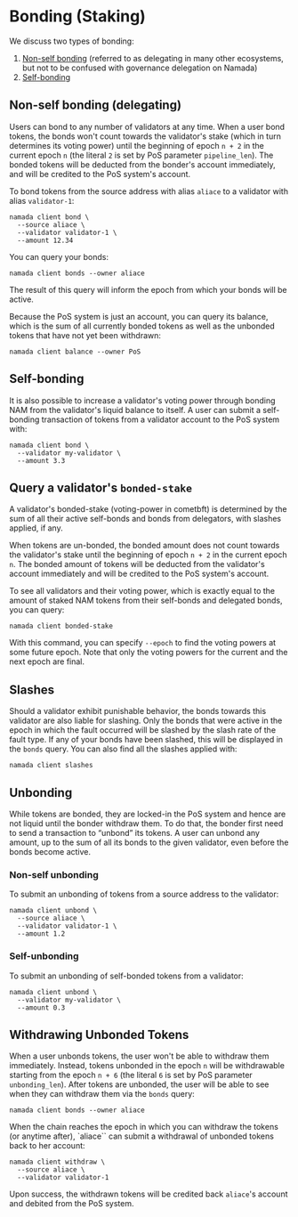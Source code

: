 # Bonding (Staking)

We discuss two types of bonding: 
1. [Non-self bonding](#non-self-bonding-delegating) (referred to as delegating in many other ecosystems, but not to be confused with governance delegation on Namada)
2. [Self-bonding](#self-bonding)

## Non-self bonding (delegating)

Users can bond to any number of validators at any time. When a user bond tokens, the bonds won't count towards the validator's stake (which in turn determines its voting power) until the beginning of epoch `n + 2` in the current epoch `n` (the literal `2` is set by PoS parameter `pipeline_len`). The bonded tokens will be deducted from the bonder's account immediately, and will be credited to the PoS system's account.

To bond tokens from the source address with alias `aliace` to a validator with alias `validator-1`:

```shell copy
namada client bond \
  --source aliace \
  --validator validator-1 \
  --amount 12.34
```

You can query your bonds:

```shell copy
namada client bonds --owner aliace
```

The result of this query will inform the epoch from which your bonds will be active.

Because the PoS system is just an account, you can query its balance, which is the sum of all currently bonded tokens as well as the unbonded tokens that have not yet been withdrawn:

```shell copy
namada client balance --owner PoS
```

## Self-bonding

It is also possible to increase a validator's voting power through bonding NAM from the validator's liquid balance to itself. A user can submit a self-bonding transaction of tokens from a validator account to the PoS system with:

```shell copy
namada client bond \
  --validator my-validator \
  --amount 3.3
```

## Query a validator's `bonded-stake`

A validator's bonded-stake (voting-power in cometbft) is determined by the sum of all their active self-bonds and bonds from delegators, with slashes applied, if any.

When tokens are un-bonded, the bonded amount does not count towards the validator's stake until the beginning of epoch `n + 2` in the current epoch `n`. The bonded amount of tokens will be deducted from the validator's account immediately and will be credited to the PoS system's account.

To see all validators and their voting power, which is exactly equal to the amount of staked NAM tokens from their self-bonds and delegated bonds, you can query:

```shell copy
namada client bonded-stake
```

With this command, you can specify `--epoch` to find the voting powers at some future epoch. Note that only the voting powers for the current and the next epoch are final.

## Slashes

Should a validator exhibit punishable behavior, the bonds towards this validator are also liable for slashing. Only the bonds that were active in the epoch in which the fault occurred will be slashed by the slash rate of the fault type. If any of your bonds have been slashed, this will be displayed in the `bonds` query. You can also find all the slashes applied with:

```shell copy
namada client slashes
```

## Unbonding

While tokens are bonded, they are locked-in the PoS system and hence are not liquid until the bonder withdraw them. To do that, the bonder first need to send a transaction to “unbond” its tokens. A user can unbond any amount, up to the sum of all its bonds to the given validator, even before the bonds become active.

### Non-self unbonding
To submit an unbonding of tokens from a source address to the validator:

```shell copy
namada client unbond \
  --source aliace \
  --validator validator-1 \
  --amount 1.2
```

### Self-unbonding

To submit an unbonding of self-bonded tokens from a validator:

```shell copy
namada client unbond \
  --validator my-validator \
  --amount 0.3
```

## Withdrawing Unbonded Tokens
When a user unbonds tokens, the user won't be able to withdraw them immediately. Instead, tokens unbonded in the epoch `n` will be withdrawable starting from the epoch `n + 6` (the literal `6` is set by PoS parameter `unbonding_len`). After tokens are unbonded, the user will be able to see when they can withdraw them via the `bonds` query:

```shell copy
namada client bonds --owner aliace
```

When the chain reaches the epoch in which you can withdraw the tokens (or anytime after), `aliace`` can submit a withdrawal of unbonded tokens back to her account:

```shell copy
namada client withdraw \
  --source aliace \
  --validator validator-1
```

Upon success, the withdrawn tokens will be credited back `aliace`'s account and debited from the PoS system.


